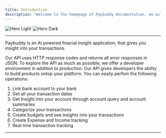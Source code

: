 ```yaml
---
title: Introduction
description: "Welcome to the homepage of Paybuddy documentation. we will help you get started and running in a jiffy! 🚀"
---
```


<img className="block dark:hidden" src="/images/ce.png" alt="Hero Light" />
<img className="hidden dark:block" src="/images/ce.png" alt="Hero Dark" />

---

Paybuddy is an AI powered finacial insight application, that gives you insight into your transactions.

Our API uses HTTP response codes and returns all error responses in JSON. To explore the API as much as possible,
we offer a developer environment in addition to production.
Our API gives developers the ability to build products ontop your platform. You can easily perfom the following operations:

1. Link bank account to your bank
2. Get all your transaction datas
3. Get Insight into your account through account query and account summaries
4. Categorize your transactions
5. Create budgets and see insights into your transactions
6. Create Expense and Income tracking
7. Real time transaction tracking

---
